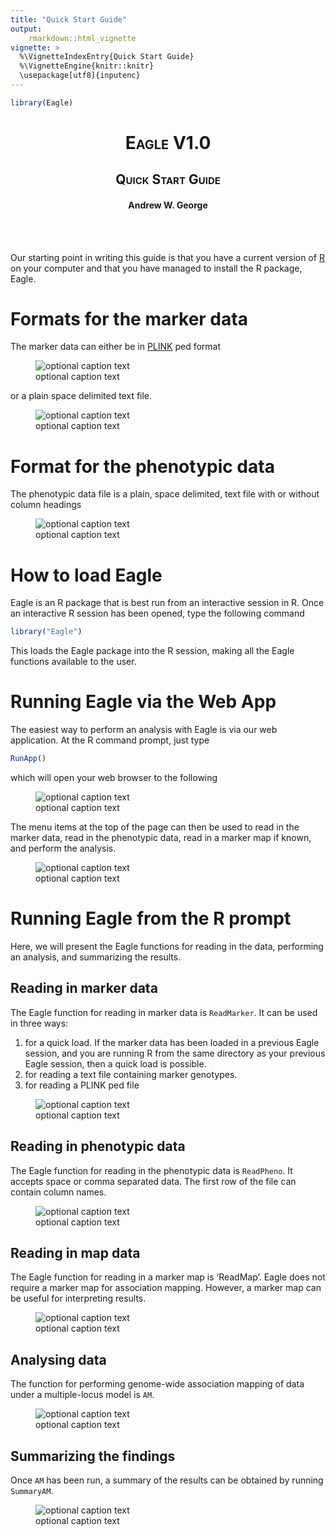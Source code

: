 ```yaml
---
title: "Quick Start Guide"
output:
    rmarkdown::html_vignette
vignette: >
  %\VignetteIndexEntry{Quick Start Guide}
  %\VignetteEngine{knitr::knitr}
  \usepackage[utf8]{inputenc}
---
```




```r
library(Eagle)
```
<font style="font-variant: small-caps"><center> <h1>Eagle V1.0</h1> </center></font>
<font style="font-variant: small-caps"><center> <h2>Quick Start Guide</h2> </center></font>
<center> <h4>Andrew W. George</h4> </center>
<br><br>


Our starting point in writing this guide is that you have a current version 
of  [R](https://www.r-project.org/about.html)
 on your computer and that you have 
managed to install the R package,  Eagle.

# Formats for the marker data

The marker data can either be in [PLINK](https://www.cog-genomics.org/plink/1.9/) ped format 

![optional caption text](images/QS_PLINK.jpg)


or a plain space delimited text file. 


![optional caption text](images/QS_plaintext.jpg)


# Format for the phenotypic data

The phenotypic data file is a plain, space delimited, text file with or without column headings



![optional caption text](images/QS_pheno.jpg)



# How to load Eagle

Eagle is an R package that is best run from an interactive session in R. Once an interactive R session has been opened, type the following command

```r
library("Eagle")
```

This loads the Eagle package into the R session, making all the Eagle functions available to the user. 


# Running Eagle via the Web App

The easiest way to perform an analysis with Eagle is via our web application. At the R command prompt, 
just type

```r
RunApp()
```
which will open your web browser to the following 

![optional caption text](images/QS_home.png)

The menu items at the top of the page can then be used to read in the marker data, read in the
phenotypic data, read in a marker map if known, and perform the analysis. 


![optional caption text](images/QS_shinypages.jpg)


# Running Eagle from the R prompt

Here, we will present the Eagle functions 
for reading in the data, performing an analysis, and 
summarizing the results. 

## Reading in marker data
The Eagle function for reading in marker data is `ReadMarker`. 
It can be used in three ways:

1. for a quick load. If the marker data has been loaded in a previous Eagle session, and you are running R from the same directory as your previous Eagle session, then a quick load is possible.  
2. for reading a text file containing marker genotypes.
3. for reading a PLINK ped file

![optional caption text](images/QS_ReadMarker.jpg)



## Reading in phenotypic data

The Eagle function for reading in the phenotypic data is `ReadPheno`. It accepts 
space or comma separated data. The first row of the file can contain column names. 

![optional caption text](images/QS_ReadPheno.jpg)

## Reading in map data

The Eagle function for reading in a marker map is 'ReadMap'. 
Eagle does not require a marker map for association mapping. However,
a marker map can be useful for interpreting results. 

![optional caption text](images/QS_ReadMap.jpg)

## Analysing data 

The function for performing genome-wide association mapping of data 
under a multiple-locus model is `AM`. 

![optional caption text](images/QS_AM.jpg)

## Summarizing the findings

Once `AM` has been run, a summary of the results can be obtained by running 
`SummaryAM`. 



![optional caption text](images/QS_SummaryAM.jpg)



